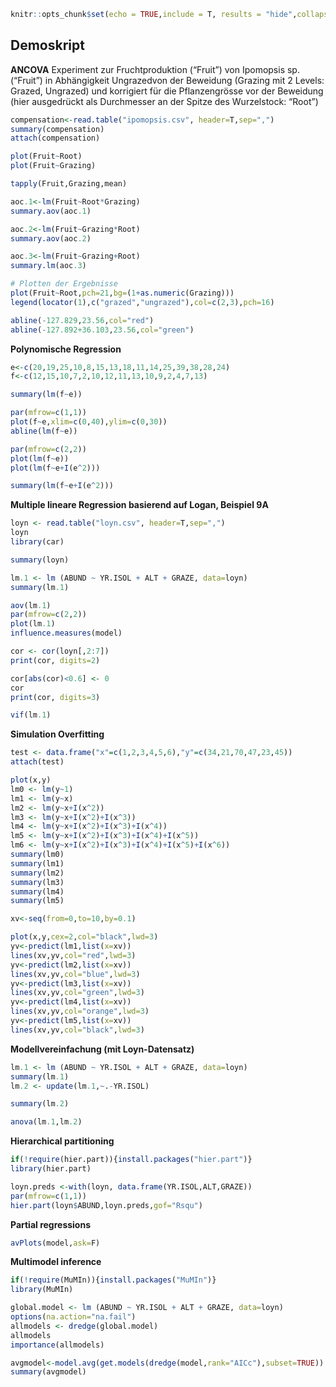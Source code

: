 ```r

knitr::opts_chunk$set(echo = TRUE,include = T, results = "hide",collapse=TRUE)
```

## Demoskript

**ANCOVA**
Experiment zur Fruchtproduktion (“Fruit”) von Ipomopsis sp. (“Fruit”) in Abhängigkeit Ungrazedvon der Beweidung (Grazing mit 2 Levels: Grazed, Ungrazed) und korrigiert für die Pflanzengrösse vor der Beweidung (hier ausgedrückt als Durchmesser an der Spitze des Wurzelstock: “Root”)

```r
compensation<-read.table("ipomopsis.csv", header=T,sep=",")
summary(compensation)
attach(compensation)

plot(Fruit~Root)
plot(Fruit~Grazing)

tapply(Fruit,Grazing,mean)

aoc.1<-lm(Fruit~Root*Grazing)
summary.aov(aoc.1)

aoc.2<-lm(Fruit~Grazing*Root)
summary.aov(aoc.2)

aoc.3<-lm(Fruit~Grazing+Root)
summary.lm(aoc.3)

# Plotten der Ergebnisse
plot(Fruit~Root,pch=21,bg=(1+as.numeric(Grazing)))
legend(locator(1),c("grazed","ungrazed"),col=c(2,3),pch=16)

abline(-127.829,23.56,col="red")
abline(-127.892+36.103,23.56,col="green")
```


**Polynomische Regression**

```r
e<-c(20,19,25,10,8,15,13,18,11,14,25,39,38,28,24)
f<-c(12,15,10,7,2,10,12,11,13,10,9,2,4,7,13)

summary(lm(f~e))

par(mfrow=c(1,1))
plot(f~e,xlim=c(0,40),ylim=c(0,30))
abline(lm(f~e))

par(mfrow=c(2,2))
plot(lm(f~e))
plot(lm(f~e+I(e^2)))

summary(lm(f~e+I(e^2)))
```

**Multiple lineare Regression basierend auf Logan, Beispiel 9A** 

```r
loyn <- read.table("loyn.csv", header=T,sep=",")
loyn
library(car)

summary(loyn)

lm.1 <- lm (ABUND ~ YR.ISOL + ALT + GRAZE, data=loyn)
summary(lm.1)

aov(lm.1)
par(mfrow=c(2,2))
plot(lm.1)
influence.measures(model)

cor <- cor(loyn[,2:7])
print(cor, digits=2)

cor[abs(cor)<0.6] <- 0
cor
print(cor, digits=3)

vif(lm.1)
```

**Simulation Overfitting**

```r
test <- data.frame("x"=c(1,2,3,4,5,6),"y"=c(34,21,70,47,23,45))
attach(test)

plot(x,y)
lm0 <- lm(y~1)
lm1 <- lm(y~x)
lm2 <- lm(y~x+I(x^2))
lm3 <- lm(y~x+I(x^2)+I(x^3))
lm4 <- lm(y~x+I(x^2)+I(x^3)+I(x^4))
lm5 <- lm(y~x+I(x^2)+I(x^3)+I(x^4)+I(x^5))
lm6 <- lm(y~x+I(x^2)+I(x^3)+I(x^4)+I(x^5)+I(x^6))
summary(lm0)
summary(lm1)
summary(lm2)
summary(lm3)
summary(lm4)
summary(lm5)

xv<-seq(from=0,to=10,by=0.1)

plot(x,y,cex=2,col="black",lwd=3)
yv<-predict(lm1,list(x=xv))
lines(xv,yv,col="red",lwd=3)
yv<-predict(lm2,list(x=xv))
lines(xv,yv,col="blue",lwd=3)
yv<-predict(lm3,list(x=xv))
lines(xv,yv,col="green",lwd=3)
yv<-predict(lm4,list(x=xv))
lines(xv,yv,col="orange",lwd=3)
yv<-predict(lm5,list(x=xv))
lines(xv,yv,col="black",lwd=3)
```

**Modellvereinfachung (mit Loyn-Datensatz)**
```r
lm.1 <- lm (ABUND ~ YR.ISOL + ALT + GRAZE, data=loyn)
summary(lm.1)
lm.2 <- update(lm.1,~.-YR.ISOL)

summary(lm.2)

anova(lm.1,lm.2)
```

**Hierarchical partitioning**
```r
if(!require(hier.part)){install.packages("hier.part")}
library(hier.part)

loyn.preds <-with(loyn, data.frame(YR.ISOL,ALT,GRAZE))
par(mfrow=c(1,1))
hier.part(loyn$ABUND,loyn.preds,gof="Rsqu")
```

**Partial regressions**

```r
avPlots(model,ask=F)
```

**Multimodel inference**

```r
if(!require(MuMIn)){install.packages("MuMIn")}
library(MuMIn)

global.model <- lm (ABUND ~ YR.ISOL + ALT + GRAZE, data=loyn)
options(na.action="na.fail")
allmodels <- dredge(global.model)
allmodels
importance(allmodels)

avgmodel<-model.avg(get.models(dredge(model,rank="AICc"),subset=TRUE))
summary(avgmodel)
```
